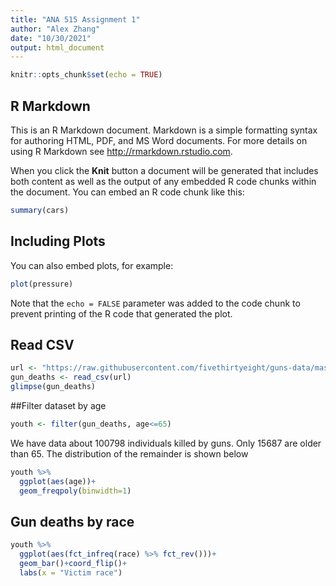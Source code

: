 ---
title: "ANA 515 Assignment 1"
author: "Alex Zhang"
date: "10/30/2021"
output: html_document
---

```{r setup, include=FALSE}
knitr::opts_chunk$set(echo = TRUE)
```

## R Markdown

This is an R Markdown document. Markdown is a simple formatting syntax for authoring HTML, PDF, and MS Word documents. For more details on using R Markdown see <http://rmarkdown.rstudio.com>.

When you click the **Knit** button a document will be generated that includes both content as well as the output of any embedded R code chunks within the document. You can embed an R code chunk like this:

```{r cars}
summary(cars)
```

## Including Plots

You can also embed plots, for example:

```{r pressure, echo=FALSE}
plot(pressure)
```

Note that the `echo = FALSE` parameter was added to the code chunk to prevent printing of the R code that generated the plot.

## Read CSV
```{r}
url <- "https://raw.githubusercontent.com/fivethirtyeight/guns-data/master/full_data.csv"
gun_deaths <- read_csv(url)
glimpse(gun_deaths)

```
##Filter dataset by age

```{r}
youth <- filter(gun_deaths, age<=65)

```

We have data about 100798 individuals killed by guns. Only 15687 are older than 65. The distribution of the remainder is shown below

```{r youth-dist, echo=FALSE}

youth %>% 
  ggplot(aes(age))+
  geom_freqpoly(binwidth=1)

```
## Gun deaths by race

```{r race-dist, echo=FALSE}
youth %>% 
  ggplot(aes(fct_infreq(race) %>% fct_rev()))+
  geom_bar()+coord_flip()+
  labs(x = "Victim race")

```


